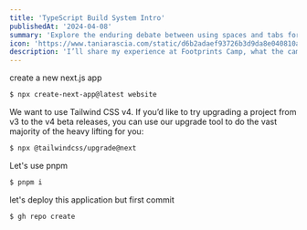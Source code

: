 ```yaml
---
title: 'TypeScript Build System Intro'
publishedAt: '2024-04-08'
summary: 'Explore the enduring debate between using spaces and tabs for code indentation, and why this choice matters more than you might think.'
icon: 'https://www.taniarascia.com/static/d6b2adaef93726b3d9da8e040810adb8/92ab1/graphql.png'
description: 'I’ll share my experience at Footprints Camp, what the camp experience is like, the insights I gained, and details about the community climate action project that I decided to work on during the camp.'
---
```


create a new next.js app

```bash
$ npx create-next-app@latest website
```

We want to use Tailwind CSS v4. If you’d like to try upgrading a project from v3 to the v4 beta releases, you can use our upgrade tool to do the vast majority of the heavy lifting for you:

```bash
$ npx @tailwindcss/upgrade@next
```

Let's use pnpm

```bash
$ pnpm i
```

let's deploy this application but first commit

```bash
$ gh repo create
```
